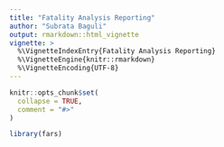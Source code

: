```yaml
---
title: "Fatality Analysis Reporting"
author: "Subrata Baguli"
output: rmarkdown::html_vignette
vignette: >
  %\VignetteIndexEntry{Fatality Analysis Reporting}
  %\VignetteEngine{knitr::rmarkdown}
  %\VignetteEncoding{UTF-8}
---
```


```r
knitr::opts_chunk$set(
  collapse = TRUE,
  comment = "#>"
)
```

```r
library(fars)
```
